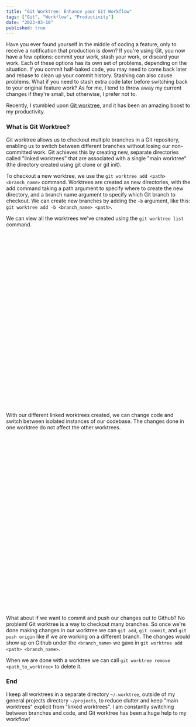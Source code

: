 ```yaml
---
title: "Git Worktree: Enhance your Git Workflow"
tags: ["Git", "Workflow", "Productivity"]
date: "2023-03-10"
published: true
---
```


Have you ever found yourself in the middle of coding a feature, only to receive a notification that production is down? If you're using Git, you now have a few options: commit your work, stash your work, or discard your work.
Each of these options has its own set of problems, depending on the situation.
If you commit half-baked code, you may need to come back later and rebase to clean up your commit history.
Stashing can also cause problems. What if you need to stash extra code later before switching back to your original feature work?
As for me, I tend to throw away my current changes if they're small, but otherwise, I prefer not to.

Recently, I stumbled upon [Git worktree](https://git-scm.com/docs/git-worktree/2.39.0), and it has been an amazing boost to my productivity.

### What is Git Worktree?

Git worktree allows us to checkout multiple branches in a Git repository, enabling us to switch between different branches without losing our non-committed work.
Git achieves this by creating new, separate directories called "linked worktrees" that are associated with a single "main worktree" (the directory created using git clone or git init).

To checkout a new worktree, we use the `git worktree add <path> <branch_name>` command. Worktrees are created as new directories, with the add command taking a path argument to specify where to create the new directory, and a branch name argument to specify which Git branch to checkout.
We can create new branches by adding the `-b` argument, like this: `git worktree add -b <branch_name> <path>`.

We can view all the worktrees we've created using the `git worktree list` command.

<div style="height:476px;" class="mb-12">
  <script
    async
    data-speed="1.4"
    data-idleTimeLimit="1.5"
    id="asciicast-aCrcQo7oG0kZ3kVXIyjdDCqx9"
    src="https://asciinema.org/a/aCrcQo7oG0kZ3kVXIyjdDCqx9.js"></script>
</div>

With our different linked worktrees created, we can change code and switch between isolated instances of our codebase. The changes done in one worktree do not affect the other worktrees.

<div style="height:476px" class="mb-12">
  <script
    async
    data-speed="1.4"
    data-idleTimeLimit="1.5"
    id="asciicast-XM0SdxaI35BJCZKsY2hbnMjiI"
    src="https://asciinema.org/a/XM0SdxaI35BJCZKsY2hbnMjiI.js"></script>
</div>

What about if we want to commit and push our changes out to Github? No problem! Git worktree is a way to checkout many branches.
So once we're done making changes in our worktree we can `git add`, `git commit`, and `git push origin` like if we are working on a different branch.
The changes would show up on Github under the `<branch_name>` we gave in `git worktree add <path> <branch_name>`.

When we are done with a worktree we can call `git worktree remove <path_to_worktree>` to delete it.

### End

I keep all worktrees in a separate directory `~/.worktree`, outside of my general projects directory `~/projects`, to reduce clutter and keep "main worktrees" explicit from "linked worktrees".
I am constantly switching between branches and code, and Git worktree has been a huge help to my workflow!
